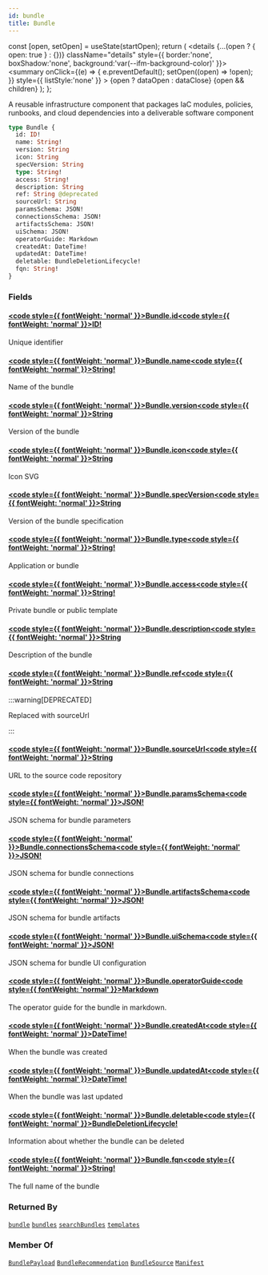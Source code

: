 ```yaml
---
id: bundle
title: Bundle
---
```









  const [open, setOpen] = useState(startOpen);
  return (
    <details {...(open ? { open: true } : {})} className="details" style={{ border:'none', boxShadow:'none', background:'var(--ifm-background-color)' }}>
      <summary
        onClick={(e) => {
          e.preventDefault();
          setOpen((open) => !open);
        }}
        style={{ listStyle:'none' }}
      >
      {open ? dataOpen : dataClose}
      </summary>
      {open && children}
    </details>
  );
};








A reusable infrastructure component that packages IaC modules, policies, runbooks, and cloud dependencies into a deliverable software component


```graphql
type Bundle {
  id: ID!
  name: String!
  version: String
  icon: String
  specVersion: String
  type: String!
  access: String!
  description: String
  ref: String @deprecated
  sourceUrl: String
  paramsSchema: JSON!
  connectionsSchema: JSON!
  artifactsSchema: JSON!
  uiSchema: JSON!
  operatorGuide: Markdown
  createdAt: DateTime!
  updatedAt: DateTime!
  deletable: BundleDeletionLifecycle!
  fqn: String!
}
```




### Fields

#### [<code style={{ fontWeight: 'normal' }}>Bundle.<b>id</b></code>](#)<Bullet />[<code style={{ fontWeight: 'normal' }}><b>ID!</b></code>](/swapi/types/scalars/id.mdx) <Badge class="badge badge--secondary badge--non_null" text="non-null"/> <Badge class="badge badge--secondary " text="scalar"/> 
Unique identifier


#### [<code style={{ fontWeight: 'normal' }}>Bundle.<b>name</b></code>](#)<Bullet />[<code style={{ fontWeight: 'normal' }}><b>String!</b></code>](/swapi/types/scalars/string.mdx) <Badge class="badge badge--secondary badge--non_null" text="non-null"/> <Badge class="badge badge--secondary " text="scalar"/> 
Name of the bundle


#### [<code style={{ fontWeight: 'normal' }}>Bundle.<b>version</b></code>](#)<Bullet />[<code style={{ fontWeight: 'normal' }}><b>String</b></code>](/swapi/types/scalars/string.mdx) <Badge class="badge badge--secondary " text="scalar"/> 
Version of the bundle


#### [<code style={{ fontWeight: 'normal' }}>Bundle.<b>icon</b></code>](#)<Bullet />[<code style={{ fontWeight: 'normal' }}><b>String</b></code>](/swapi/types/scalars/string.mdx) <Badge class="badge badge--secondary " text="scalar"/> 
Icon SVG


#### [<code style={{ fontWeight: 'normal' }}>Bundle.<b>specVersion</b></code>](#)<Bullet />[<code style={{ fontWeight: 'normal' }}><b>String</b></code>](/swapi/types/scalars/string.mdx) <Badge class="badge badge--secondary " text="scalar"/> 
Version of the bundle specification


#### [<code style={{ fontWeight: 'normal' }}>Bundle.<b>type</b></code>](#)<Bullet />[<code style={{ fontWeight: 'normal' }}><b>String!</b></code>](/swapi/types/scalars/string.mdx) <Badge class="badge badge--secondary badge--non_null" text="non-null"/> <Badge class="badge badge--secondary " text="scalar"/> 
Application or bundle


#### [<code style={{ fontWeight: 'normal' }}>Bundle.<b>access</b></code>](#)<Bullet />[<code style={{ fontWeight: 'normal' }}><b>String!</b></code>](/swapi/types/scalars/string.mdx) <Badge class="badge badge--secondary badge--non_null" text="non-null"/> <Badge class="badge badge--secondary " text="scalar"/> 
Private bundle or public template


#### [<code style={{ fontWeight: 'normal' }}>Bundle.<b>description</b></code>](#)<Bullet />[<code style={{ fontWeight: 'normal' }}><b>String</b></code>](/swapi/types/scalars/string.mdx) <Badge class="badge badge--secondary " text="scalar"/> 
Description of the bundle


#### [<code style={{ fontWeight: 'normal' }}>Bundle.<b>ref</b></code>](#)<Bullet />[<code style={{ fontWeight: 'normal' }}><b>String</b></code>](/swapi/types/scalars/string.mdx) <Badge class="badge badge--secondary badge--deprecated" text="deprecated"/> <Badge class="badge badge--secondary " text="scalar"/> 
:::warning[DEPRECATED]

Replaced with sourceUrl

:::


#### [<code style={{ fontWeight: 'normal' }}>Bundle.<b>sourceUrl</b></code>](#)<Bullet />[<code style={{ fontWeight: 'normal' }}><b>String</b></code>](/swapi/types/scalars/string.mdx) <Badge class="badge badge--secondary " text="scalar"/> 
URL to the source code repository


#### [<code style={{ fontWeight: 'normal' }}>Bundle.<b>paramsSchema</b></code>](#)<Bullet />[<code style={{ fontWeight: 'normal' }}><b>JSON!</b></code>](/swapi/types/scalars/json.mdx) <Badge class="badge badge--secondary badge--non_null" text="non-null"/> <Badge class="badge badge--secondary " text="scalar"/> 
JSON schema for bundle parameters


#### [<code style={{ fontWeight: 'normal' }}>Bundle.<b>connectionsSchema</b></code>](#)<Bullet />[<code style={{ fontWeight: 'normal' }}><b>JSON!</b></code>](/swapi/types/scalars/json.mdx) <Badge class="badge badge--secondary badge--non_null" text="non-null"/> <Badge class="badge badge--secondary " text="scalar"/> 
JSON schema for bundle connections


#### [<code style={{ fontWeight: 'normal' }}>Bundle.<b>artifactsSchema</b></code>](#)<Bullet />[<code style={{ fontWeight: 'normal' }}><b>JSON!</b></code>](/swapi/types/scalars/json.mdx) <Badge class="badge badge--secondary badge--non_null" text="non-null"/> <Badge class="badge badge--secondary " text="scalar"/> 
JSON schema for bundle artifacts


#### [<code style={{ fontWeight: 'normal' }}>Bundle.<b>uiSchema</b></code>](#)<Bullet />[<code style={{ fontWeight: 'normal' }}><b>JSON!</b></code>](/swapi/types/scalars/json.mdx) <Badge class="badge badge--secondary badge--non_null" text="non-null"/> <Badge class="badge badge--secondary " text="scalar"/> 
JSON schema for bundle UI configuration


#### [<code style={{ fontWeight: 'normal' }}>Bundle.<b>operatorGuide</b></code>](#)<Bullet />[<code style={{ fontWeight: 'normal' }}><b>Markdown</b></code>](/swapi/types/scalars/markdown.mdx) <Badge class="badge badge--secondary " text="scalar"/> 
The operator guide for the bundle in markdown.


#### [<code style={{ fontWeight: 'normal' }}>Bundle.<b>createdAt</b></code>](#)<Bullet />[<code style={{ fontWeight: 'normal' }}><b>DateTime!</b></code>](/swapi/types/scalars/date-time.mdx) <Badge class="badge badge--secondary badge--non_null" text="non-null"/> <Badge class="badge badge--secondary " text="scalar"/> 
When the bundle was created


#### [<code style={{ fontWeight: 'normal' }}>Bundle.<b>updatedAt</b></code>](#)<Bullet />[<code style={{ fontWeight: 'normal' }}><b>DateTime!</b></code>](/swapi/types/scalars/date-time.mdx) <Badge class="badge badge--secondary badge--non_null" text="non-null"/> <Badge class="badge badge--secondary " text="scalar"/> 
When the bundle was last updated


#### [<code style={{ fontWeight: 'normal' }}>Bundle.<b>deletable</b></code>](#)<Bullet />[<code style={{ fontWeight: 'normal' }}><b>BundleDeletionLifecycle!</b></code>](/swapi/types/objects/bundle-deletion-lifecycle.mdx) <Badge class="badge badge--secondary badge--non_null" text="non-null"/> <Badge class="badge badge--secondary " text="object"/> 
Information about whether the bundle can be deleted


#### [<code style={{ fontWeight: 'normal' }}>Bundle.<b>fqn</b></code>](#)<Bullet />[<code style={{ fontWeight: 'normal' }}><b>String!</b></code>](/swapi/types/scalars/string.mdx) <Badge class="badge badge--secondary badge--non_null" text="non-null"/> <Badge class="badge badge--secondary " text="scalar"/> 
The full name of the bundle






### Returned By

[`bundle`](/swapi/operations/queries/bundle.mdx)  <Badge class="badge badge--secondary badge--relation" text="query"/><Bullet />[`bundles`](/swapi/operations/queries/bundles.mdx)  <Badge class="badge badge--secondary badge--relation" text="query"/><Bullet />[`searchBundles`](/swapi/operations/queries/search-bundles.mdx)  <Badge class="badge badge--secondary badge--relation" text="query"/><Bullet />[`templates`](/swapi/operations/queries/templates.mdx)  <Badge class="badge badge--secondary badge--relation" text="query"/>

### Member Of

[`BundlePayload`](/swapi/types/objects/bundle-payload.mdx)  <Badge class="badge badge--secondary badge--relation" text="object"/><Bullet />[`BundleRecommendation`](/swapi/types/objects/bundle-recommendation.mdx)  <Badge class="badge badge--secondary badge--relation" text="object"/><Bullet />[`BundleSource`](/swapi/types/objects/bundle-source.mdx)  <Badge class="badge badge--secondary badge--relation" text="object"/><Bullet />[`Manifest`](/swapi/types/objects/manifest.mdx)  <Badge class="badge badge--secondary badge--relation" text="object"/>
